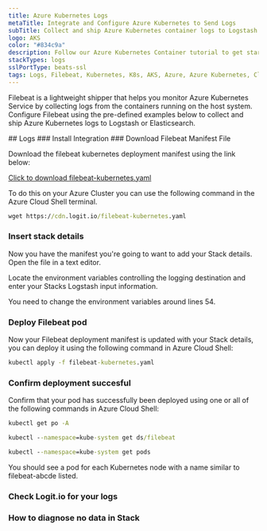 ```yaml
---
title: Azure Kubernetes Logs
metaTitle: Integrate and Configure Azure Kubernetes to Send Logs
subTitle: Collect and ship Azure Kubernetes container logs to Logstash and Elasticsearch
logo: AKS
color: "#834c9a"
description: Follow our Azure Kubernetes Container tutorial to get started shipping logs from Azure Kubernetes Containers to Logstash for monitoring and analysis. 
stackTypes: logs
sslPortType: beats-ssl
tags: Logs, Filebeat, Kubernetes, K8s, AKS, Azure, Azure Kubernetes, Cloud Logs, Azure Kubernetes Logs
---
```


Filebeat is a lightweight shipper that helps you monitor Azure Kubernetes 
Service by collecting logs from the containers running on the host system. 
Configure Filebeat using the pre-defined examples below to collect and 
ship Azure Kubernetes logs to Logstash or Elasticsearch.

<Steps>
  ## Logs
  ### Install Integration
  <InstallIntegration/>
  ### Download Filebeat Manifest File

  Download the filebeat kubernetes deployment manifest using the link below:

  [Click to download filebeat-kubernetes.yaml](https://cdn.logit.io/filebeat-kubernetes.yaml)

  To do this on your Azure Cluster you can use the following command in the Azure Cloud Shell terminal. 

  ```cmd copy
  wget https://cdn.logit.io/filebeat-kubernetes.yaml
  ``` 

  ### Insert stack details

  <InsertStackDetails>

  Now you have the manifest you're going to want to add your Stack details. Open the file in a text editor.

  Locate the environment variables controlling the logging destination and enter your Stacks Logstash input information. 

  You need to change the environment variables around lines 54.
  </InsertStackDetails>

  ### Deploy Filebeat pod

  Now your Filebeat deployment manifest is updated with your Stack details, you can deploy it using the following command in Azure Cloud Shell:
          
  ```cmd copy
  kubectl apply -f filebeat-kubernetes.yaml
  ```

  ### Confirm deployment succesful

  Confirm that your pod has successfully been deployed using one or all of the following commands in Azure Cloud Shell:

  ```cmd copy
  kubectl get po -A

  kubectl --namespace=kube-system get ds/filebeat

  kubectl --namespace=kube-system get pods
  ```

  You should see a pod for each Kubernetes node with a name similar to filebeat-abcde listed.

  ### Check Logit.io for your logs

  <LaunchStack utmMedium="logs" utmCampaign="azurekuberneteslogs" source="azure_kubernetes" />

  ### How to diagnose no data in Stack

  <DiagnoseNoData />

</Steps>